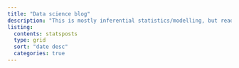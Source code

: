 ```yaml
---
title: "Data science blog"
description: "This is mostly inferential statistics/modelling, but read the first post for what is here."
listing: 
  contents: statsposts
  type: grid
  sort: "date desc"
  categories: true
---
```

